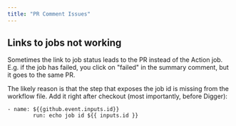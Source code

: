 ```yaml
---
title: "PR Comment Issues"
---
```


## Links to jobs not working

Sometimes the link to job status leads to the PR instead of the Action job. E.g. if the job has failed, you click on "failed" in the summary comment, but it goes to the same PR.

The likely reason is that the step that exposes the job id is missing from the workflow file. Add it right after checkout (most importantly, before Digger):

```
- name: ${{github.event.inputs.id}}
        run: echo job id ${{ inputs.id }}
```

